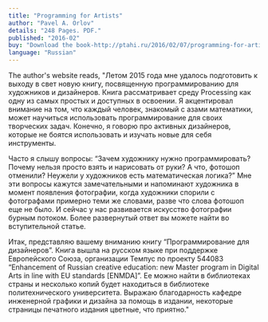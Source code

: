 ```yaml
---
title: "Programming for Artists"
author: "Pavel A. Orlov"
details: "248 Pages. PDF."
published: "2016-02"
buy: "Download the book-http://ptahi.ru/2016/02/07/programming-for-artists/"
language: "Russian"
---
```


The author's website reads, "Летом 2015 года мне удалось подготовить к выходу в свет новую книгу, посвященную программированию для художников и дизайнеров. Книга рассматривает среду Processing как одну из самых простых и доступных в освоении. Я акцентировал внимание на том, что каждый человек, знакомый с азами математики, может научиться использовать программирование для своих творческих задач. Конечно, я говорю про активных дизайнеров, которые не боятся использовать и изучать новые для себя инструменты.

Часто я слышу вопросы: “Зачем художнику нужно программировать? Почему нельзя просто взять и нарисовать от руки? А что, фотошоп отменили? Неужели у художников есть математическая логика?” Мне эти вопросы кажутся замечательными и напоминают художника в момент появления фотографии, когда художники спорили с фотографами примерно теми же словами, разве что слова фотошоп еще не было. И сейчас у нас развивается искусство фотографии бурным потоком. Более развернутый ответ вы можете найти во вступительной статье.

Итак, представляю вашему вниманию книгу “Программирование для дизайнеров”. Книга вышла на русском языке при поддержке Европейского Союза, организации Темпус по проекту 544083 “Enhancement of Russian creative education: new Master program in Digital Arts in line with EU standards [ENMDA]”. Ее можно найти в библиотеках страны и несколько копий будет находиться в библиотеке политехнического университета. Выражаю благодарность кафедре инженерной графики и дизайна за помощь в издании, некоторые страницы печатного издания цветные, что приятно."
